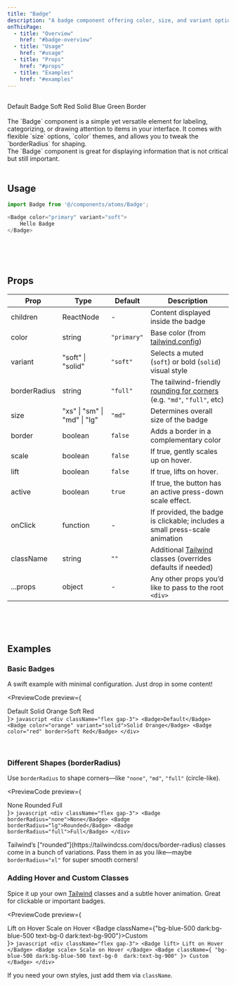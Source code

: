 ```yaml
---
title: "Badge"
description: "A badge component offering color, size, and variant options."
onThisPage:
  - title: "Overview"
    href: "#badge-overview"
  - title: "Usage"
    href: "#usage"
  - title: "Props"
    href: "#props"
  - title: "Examples"
    href: "#examples"
---
```


<div id="badge-overview" />

<br/>

<div className="flex max-sm:flex-col flex-wrap gap-3 justify-center items-center mb-4">
    <Badge>Default Badge</Badge>
    <Badge color="red">Soft Red</Badge>
    <Badge variant="solid" color="blue">Solid Blue</Badge>
    <Badge color="green" border>Green Border</Badge>
</div>

<br/>

<div>
    The `Badge` component is a simple yet versatile element for labeling, categorizing, or drawing attention to items in your interface. It comes with flexible `size` options, `color` themes, and allows you to tweak the `borderRadius` for shaping.
</div>

<Info>
    The `Badge` component is great for displaying information that is not critical but still important.
</Info>

<br/>
<br/>
<Divider />
<div id="usage" />

## Usage

```javascript
import Badge from '@/components/atoms/Badge';

<Badge color="primary" variant="soft">
    Hello Badge
</Badge>
```

<br/>
<br/>
<br/>
<Divider />
<div id="props" />

## Props

| **Prop**     | **Type**                     | **Default** | **Description**                                                                                                       |
|--------------|------------------------------|-------------|-----------------------------------------------------------------------------------------------------------------------|
| children     | ReactNode                    | -           | Content displayed inside the badge                                                                                    |
| color        | string                       | `"primary"` | Base color (from [tailwind.config](/docs/tutorial/config))                                                            |
| variant      | "soft" \| "solid"            | `"soft"`    | Selects a muted (`soft`) or bold (`solid`) visual style                                                               |
| borderRadius | string                       | `"full"`    | The tailwind-friendly [rounding for corners](https://tailwindcss.com/docs/border-radius) (e.g. `"md"`, `"full"`, etc) |
| size         | "xs" \| "sm" \| "md" \| "lg" | `"md"`      | Determines overall size of the badge                                                                                  |
| border       | boolean                      | `false`     | Adds a border in a complementary color                                                                                |
| scale        | boolean                      | `false`     | If true, gently scales up on hover.                                                                                   |
| lift         | boolean                      | `false`     | If true, lifts on hover.                                                                                              |
| active       | boolean                      | `true`      | If true, the button has an active press-down scale effect.                                                            |
| onClick      | function                     | -           | If provided, the badge is clickable; includes a small press-scale animation                                           |
| className    | string                       | `""`        | Additional [Tailwind](https://tailwindcss.com) classes (overrides defaults if needed)                                 |
| ...props     | object                       | -           | Any other props you’d like to pass to the root `<div>`                                                                |


<br/>
<br/>
<br/>
<Divider />
<div id="examples" />

## Examples

### Basic Badges
A swift example with minimal configuration. Just drop in some content!

<PreviewCode preview={
    <div className="flex gap-3">
        <Badge>Default</Badge>
        <Badge color="orange" variant="solid">Solid Orange</Badge>
        <Badge color="red" border>Soft Red</Badge>
    </div>
}>
    ```javascript
    <div className="flex gap-3">
        <Badge>Default</Badge>
        <Badge color="orange" variant="solid">Solid Orange</Badge>
        <Badge color="red" border>Soft Red</Badge>
    </div>
    ```
</PreviewCode>

<br/>

### Different Shapes (borderRadius)
Use `borderRadius` to shape corners—like `"none"`, `"md"`, `"full"` (circle-like).

<PreviewCode preview={
    <div className="flex gap-3">
        <Badge borderRadius="none">None</Badge>
        <Badge borderRadius="lg">Rounded</Badge>
        <Badge borderRadius="full" variant="solid">Full</Badge>
    </div>
}>
    ```javascript
    <div className="flex gap-3">
        <Badge borderRadius="none">None</Badge>
        <Badge borderRadius="lg">Rounded</Badge>
        <Badge borderRadius="full">Full</Badge>
    </div>
    ```
</PreviewCode>

<Info>
    Tailwind’s [“rounded”](https://tailwindcss.com/docs/border-radius) classes come in a bunch of variations. Pass them in as you like—maybe <code>borderRadius="xl"</code> for super smooth corners!
</Info>

<br/>

### Adding Hover and Custom Classes
Spice it up your own [Tailwind](https://tailwindcss.com) classes and a subtle hover animation. Great for clickable or important badges.

<PreviewCode preview={
    <div className="flex gap-3">
        <Badge lift>
            Lift on Hover
        </Badge>
        <Badge scale>
            Scale on Hover
        </Badge>
        <Badge className={"bg-blue-500 dark:bg-blue-500 text-bg-0  dark:text-bg-900"}>Custom</Badge>
    </div>
}>
    ```javascript
    <div className="flex gap-3">
        <Badge lift>
            Lift on Hover
        </Badge>
        <Badge scale>
            Scale on Hover
        </Badge>
        <Badge className={
            "bg-blue-500 dark:bg-blue-500 text-bg-0  dark:text-bg-900"
        }>
            Custom
        </Badge>
    </div>
    ```
</PreviewCode>

<Tip>
    If you need your own styles, just add them via <code>className</code>.
</Tip>

<br/>
<br/>
<br/>
